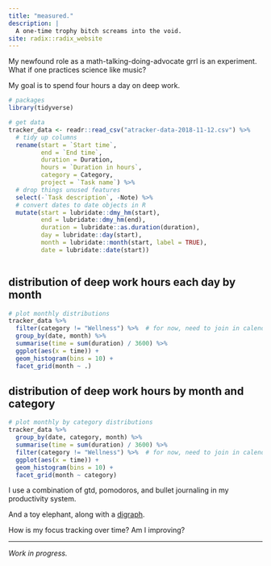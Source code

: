 ```yaml
---
title: "measured."
description: |
  A one-time trophy bitch screams into the void.
site: radix::radix_website
---
```


My newfound role as a math-talking-doing-advocate grrl is an experiment. What if one practices science like music?

My goal is to spend four hours a day on deep work.

```r
# packages
library(tidyverse)

# get data
tracker_data <- readr::read_csv("atracker-data-2018-11-12.csv") %>%
  # tidy up columns
  rename(start = `Start time`,
         end = `End time`,
         duration = Duration,
         hours = `Duration in hours`,
         category = Category,
         project = `Task name`) %>%
  # drop things unused features
  select(-`Task description`, -Note) %>% 
  # convert dates to date objects in R
  mutate(start = lubridate::dmy_hm(start),
         end = lubridate::dmy_hm(end),
         duration = lubridate::as.duration(duration),
         day = lubridate::day(start),
         month = lubridate::month(start, label = TRUE),
         date = lubridate::date(start))



```

## distribution of deep work hours each day by month

```r
# plot monthly distributions
tracker_data %>% 
  filter(category != "Wellness") %>%  # for now, need to join in calendar and munge yoga
  group_by(date, month) %>% 
  summarise(time = sum(duration) / 3600) %>%
  ggplot(aes(x = time)) +
  geom_histogram(bins = 10) +
  facet_grid(month ~ .)

```

## distribution of deep work hours by month and category


```r
# plot monthly by category distributions
tracker_data %>% 
  group_by(date, category, month) %>% 
  summarise(time = sum(duration) / 3600) %>%
  filter(category != "Wellness") %>%  # for now, need to join in calendar and munge yoga
  ggplot(aes(x = time)) +
  geom_histogram(bins = 10) +
  facet_grid(month ~ category)

```


I use a combination of gtd, pomodoros, and bullet journaling in my productivity system.

And a toy elephant, along with a [digraph](https://en.wikipedia.org/wiki/Directed_graph).

How is my focus tracking over time? Am I improving?

***

*Work in progress.*
